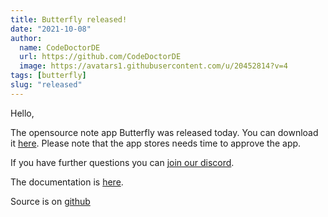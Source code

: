 ```yaml
---
title: Butterfly released!
date: "2021-10-08"
author:
  name: CodeDoctorDE
  url: https://github.com/CodeDoctorDE
  image: https://avatars1.githubusercontent.com/u/20452814?v=4
tags: [butterfly]
slug: "released"
---
```


Hello,

The opensource note app Butterfly was released today. You can download it [here](https://docs.butterfly.linwood.dev/downloads).
Please note that the app stores needs time to approve the app.

If you have further questions you can [join our discord](https://discord.linwood.dev).

The documentation is [here](https://docs.butterfly.linwood.dev).

Source is on [github](https://github.com/LinwoodDev/butterfly)
